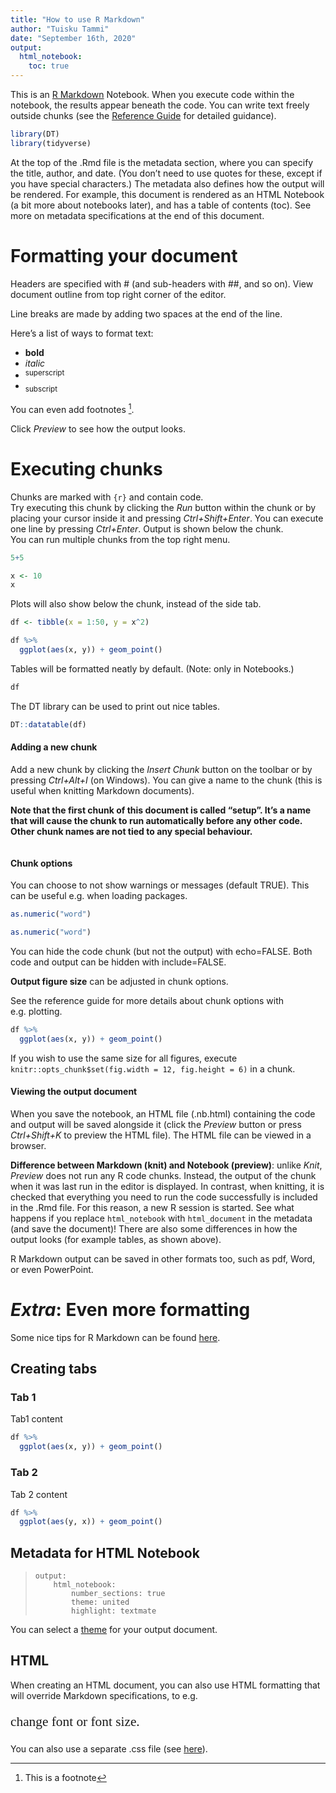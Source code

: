 ```yaml
---
title: "How to use R Markdown"
author: "Tuisku Tammi"
date: "September 16th, 2020"
output: 
  html_notebook:
    toc: true
---
```



This is an [R Markdown](http://rmarkdown.rstudio.com) Notebook. When you execute code within the notebook, the results appear beneath the code. You can write text freely outside chunks (see the [Reference Guide](https://rstudio.com/wp-content/uploads/2015/03/rmarkdown-reference.pdf) for detailed guidance).  

```r
library(DT)
library(tidyverse)
```


At the top of the .Rmd file is the metadata section, where you can specify the title, author, and date. (You don't need to use quotes for these, except if you have special characters.) The metadata also defines how the output will be rendered. For example, this document is rendered as an HTML Notebook (a bit more about notebooks later), and has a table of contents (toc). See more on metadata specifications at the end of this document.  

# Formatting your document 

Headers are specified with # (and sub-headers with ##, and so on). View document outline from top right corner of the editor.  

Line breaks are made by adding two spaces at the end of the line.  

Here's a list of ways to format text:  

- **bold**  
- *italic*  
- ^superscript^  
- ~subscript~  

You can even add footnotes ^[This is a footnote].  

Click *Preview* to see how the output looks.  

# Executing chunks

Chunks are marked with `{r}` and contain code.  
Try executing this chunk by clicking the *Run* button within the chunk or by placing your cursor inside it and pressing *Ctrl+Shift+Enter*. You can execute one line by pressing *Ctrl+Enter*. Output is shown below the chunk.  
You can run multiple chunks from the top right menu.  

```r
5+5
```

```r
x <- 10
x
```

Plots will also show below the chunk, instead of the side tab.

```r
df <- tibble(x = 1:50, y = x^2)

df %>%
  ggplot(aes(x, y)) + geom_point()

```

Tables will be formatted neatly by default. (Note: only in Notebooks.)

```r
df
```

The DT library can be used to print out nice tables.

```r
DT::datatable(df)
```

#### Adding a new chunk

Add a new chunk by clicking the *Insert Chunk* button on the toolbar or by pressing *Ctrl+Alt+I* (on Windows). You can give a name to the chunk (this is useful when knitting Markdown documents).  

**Note that the first chunk of this document is called "setup". It's a name that will cause the chunk to run automatically before any other code. Other chunk names are not tied to any special behaviour.**

```r

```

#### Chunk options
You can choose to not show warnings or messages (default TRUE). This can be useful e.g. when loading packages.  

```r
as.numeric("word")
```

```r
as.numeric("word")
```

You can hide the code chunk (but not the output) with echo=FALSE. Both code and output can be hidden with include=FALSE.  


**Output figure size** can be adjusted in chunk options.  

See the reference guide for more details about chunk options with e.g. plotting.
```r
df %>%
  ggplot(aes(x, y)) + geom_point()
```

If you wish to use the same size for all figures, execute `knitr::opts_chunk$set(fig.width = 12, fig.height = 6)` in a chunk.


#### Viewing the output document

When you save the notebook, an HTML file (.nb.html) containing the code and output will be saved alongside it (click the *Preview* button or press *Ctrl+Shift+K* to preview the HTML file). The HTML file can be viewed in a browser.  

**Difference between Markdown (knit) and Notebook (preview)**: unlike *Knit*, *Preview* does not run any R code chunks. Instead, the output of the chunk when it was last run in the editor is displayed. In contrast, when knitting, it is checked that everything you need to run the code successfully is included in the .Rmd file. For this reason, a new R session is started. See what happens if you replace `html_notebook` with `html_document` in the metadata (and save the document)! There are also some differences in how the output looks (for example tables, as shown above).  

R Markdown output can be saved in other formats too, such as pdf, Word, or even PowerPoint.



# *Extra*: Even more formatting

Some nice tips for R Markdown can be found [here](https://holtzy.github.io/Pimp-my-rmd/).

## Creating tabs {.tabset}

### Tab 1
Tab1 content
```r
df %>%
  ggplot(aes(x, y)) + geom_point()
```


### Tab 2
Tab 2 content  

```r
df %>%
  ggplot(aes(y, x)) + geom_point()
```


## Metadata for HTML Notebook

>     output:  
>         html_notebook:  
>             number_sections: true  
>             theme: united  
>             highlight: textmate  


You can select a [theme](https://www.datadreaming.org/post/r-markdown-theme-gallery/) for your output document.  


## HTML

When creating an HTML document, you can also use HTML formatting that will override Markdown specifications, to e.g.  

<p style="font-family: times, serif; font-size:16pt">
    change font or font size.
</p>  

You can also use a separate .css file (see [here](https://bookdown.org/yihui/rmarkdown/html-document.html#appearance-and-style)).

